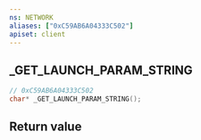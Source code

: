 ```yaml
---
ns: NETWORK
aliases: ["0xC59AB6A04333C502"]
apiset: client
---
```

## _GET_LAUNCH_PARAM_STRING

```c
// 0xC59AB6A04333C502
char* _GET_LAUNCH_PARAM_STRING();
```



## Return value